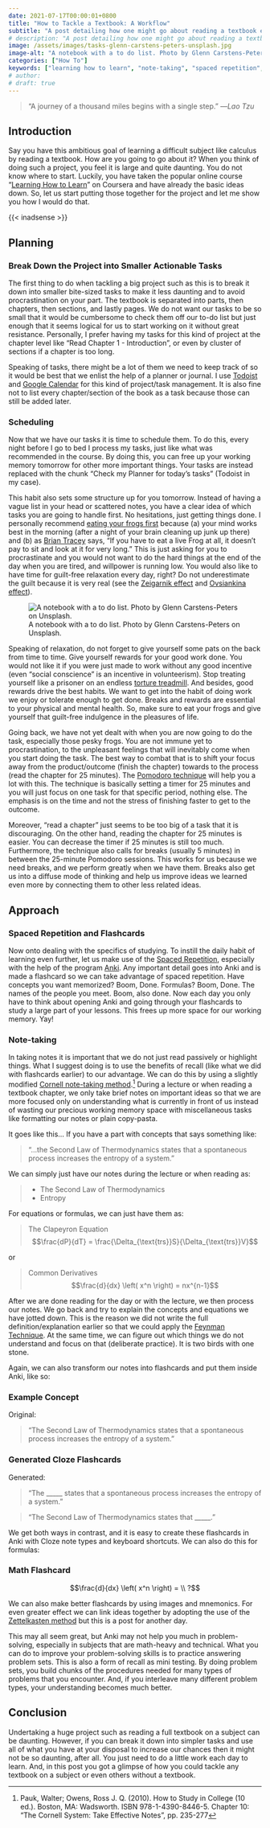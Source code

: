 ```yaml
---
date: 2021-07-17T00:00:01+0800
title: "How to Tackle a Textbook: A Workflow"
subtitle: "A post detailing how one might go about reading a textbook effectively."
# description: "A post detailing how one might go about reading a textbook effectively."
image: /assets/images/tasks-glenn-carstens-peters-unsplash.jpg
image-alt: "A notebook with a to do list. Photo by Glenn Carstens-Peters on Unsplash."
categories: ["How To"]
keywords: ["learning how to learn", "note-taking", "spaced repetition", "study", "learn"]
# author: 
# draft: true
---
```


> “A journey of a thousand miles begins with a single step.” —*Lao Tzu*

## Introduction

Say you have this ambitious goal of learning a difficult subject like calculus by reading a textbook. How are you going to go about it? When you think of doing such a project, you feel it is large and quite daunting. You do not know where to start. Luckily, you have taken the popular online course “[Learning How to Learn](https://www.coursera.org/learn/learning-how-to-learn/)” on Coursera and have already the basic ideas down. So, let us start putting those together for the project and let me show you how I would do that.

{{< inadsense >}}

## Planning

### Break Down the Project into Smaller Actionable Tasks

The first thing to do when tackling a big project such as this is to break it down into smaller bite-sized tasks to make it less daunting and to avoid procrastination on your part. The textbook is separated into parts, then chapters, then sections, and lastly pages. We do not want our tasks to be so small that it would be cumbersome to check them off our to-do list but just enough that it seems logical for us to start working on it without great resistance. Personally, I prefer having my tasks for this kind of project at the chapter level like “Read Chapter 1 - Introduction”, or even by cluster of sections if a chapter is too long.

Speaking of tasks, there might be a lot of them we need to keep track of so it would be best that we enlist the help of a planner or journal. I use [Todoist](https://todoist.com/) and [Google Calendar](https://www.google.com/calendar/about/) for this kind of project/task management. It is also fine not to list every chapter/section of the book as a task because those can still be added later.

### Scheduling

Now that we have our tasks it is time to schedule them. To do this, every night before I go to bed I process my tasks, just like what was recommended in the course. By doing this, you can free up your working memory tomorrow for other more important things. Your tasks are instead replaced with the chunk “Check my Planner for today's tasks” (Todoist in my case).

This habit also sets some structure up for you tomorrow. Instead of having a vague list in your head or scattered notes, you have a clear idea of which tasks you are going to handle first. No hesitations, just getting things done. I personally recommend [eating your frogs first](https://feld.com/archives/2021/05/eat-your-frogs-first-thing-in-the-morning.html) because (a) your mind works best in the morning (after a night of your brain cleaning up junk up there) and (b) as [Brian Tracey](https://www.briantracy.com/blog/time-management/the-truth-about-frogs/) says, “If you have to eat a live Frog at all, it doesn’t pay to sit and look at it for very long.” This is just asking for you to procrastinate and you would not want to do the hard things at the end of the day when you are tired, and willpower is running low. You would also like to have time for guilt-free relaxation every day, right? Do not underestimate the guilt because it is very real (see the [Zeigarnik effect](https://www.wikiwand.com/en/Zeigarnik_effect) and [Ovsiankina effect](https://www.wikiwand.com/en/Ovsiankina_effect)).

![A notebook with a to do list. Photo by Glenn Carstens-Peters on Unsplash.](/assets/images/tasks-glenn-carstens-peters-unsplash.jpg)

Speaking of relaxation, do not forget to give yourself some pats on the back from time to time. Give yourself rewards for your good work done. You would not like it if you were just made to work without any good incentive (even “social conscience” is an incentive in volunteerism). Stop treating yourself like a prisoner on an endless [torture treadmill](https://daily.jstor.org/treadmills-were-meant-to-be-atonement-machines/). And besides, good rewards drive the best habits. We want to get into the habit of doing work we enjoy or tolerate enough to get done. Breaks and rewards are essential to your physical and mental health. So, make sure to eat your frogs and give yourself that guilt-free indulgence in the pleasures of life.

Going back, we have not yet dealt with when you are now going to do the task, especially those pesky frogs. You are not immune yet to procrastination, to the unpleasant feelings that will inevitably come when you start doing the task. The best way to combat that is to shift your focus away from the product/outcome (finish the chapter) towards to the process (read the chapter for 25 minutes). The [Pomodoro technique](http://www.baomee.info/pdf/technique/1.pdf) will help you a lot with this. The technique is basically setting a timer for 25 minutes and you will just focus on one task for that specific period, nothing else. The emphasis is on the time and not the stress of finishing faster to get to the outcome.

Moreover, “read a chapter” just seems to be too big of a task that it is discouraging. On the other hand, reading the chapter for 25 minutes is easier. You can decrease the timer if 25 minutes is still too much. Furthermore, the technique also calls for breaks (usually 5 minutes) in between the 25-minute Pomodoro sessions. This works for us because we need breaks, and we perform greatly when we have them. Breaks also get us into a diffuse mode of thinking and help us improve ideas we learned even more by connecting them to other less related ideas.

## Approach

### Spaced Repetition and Flashcards

Now onto dealing with the specifics of studying. To instill the daily habit of learning even further, let us make use of the [Spaced Repetition](https://www.gwern.net/Spaced-repetitions), especially with the help of the program [Anki](https://apps.ankiweb.net). Any important detail goes into Anki and is made a flashcard so we can take advantage of spaced repetition. Have concepts you want memorized? Boom, Done. Formulas? Boom, Done. The names of the people you meet. Boom, also done. Now each day you only have to think about opening Anki and going through your flashcards to study a large part of your lessons. This frees up more space for our working memory. Yay!

### Note-taking

In taking notes it is important that we do not just read passively or highlight things. What I suggest doing is to use the benefits of recall (like what we did with flashcards earlier) to our advantage. We can do this by using a slightly modified [Cornell note-taking method](https://lsc.cornell.edu/how-to-study/taking-notes/cornell-note-taking-system/).[^1] During a lecture or when reading a textbook chapter, we only take brief notes on important ideas so that we are more focused only on understanding what is currently in front of us instead of wasting our precious working memory space with miscellaneous tasks like formatting our notes or plain copy-pasta.

It goes like this... If you have a part with concepts that says something like:

> “...the Second Law of Thermodynamics states that a spontaneous process increases the entropy of a system.”

We can simply just have our notes during the lecture or when reading as:

> * The Second Law of Thermodynamics
> * Entropy

For equations or formulas, we can just have them as:

> The Clapeyron Equation
> $$\frac{dP}{dT} = \frac{\Delta_{\text{trs}}S}{\Delta_{\text{trs}}V}$$ 

or

> Common Derivatives
> $$\frac{d}{dx} \left( x^n \right) = nx^{n-1}$$

After we are done reading for the day or with the lecture, we then process our notes. We go back and try to explain the concepts and equations we have jotted down. This is the reason we did not write the full definition/explanation earlier so that we could apply the [Feynman Technique](https://fs.blog/2021/02/feynman-learning-technique/). At the same time, we can figure out which things we do not understand and focus on that (deliberate practice). It is two birds with one stone.

Again, we can also transform our notes into flashcards and put them inside Anki, like so:

::: {.callout-note}
### Example Concept

Original:

> “The Second Law of Thermodynamics states that a spontaneous process increases the entropy of a system.”
:::

::: {.callout-note}
### Generated Cloze Flashcards

Generated:

> “The _____ states that a spontaneous process increases the entropy of a system.”

> “The Second Law of Thermodynamics states that _____.”
:::

We get both ways in contrast, and it is easy to create these flashcards in Anki with Cloze note types and keyboard shortcuts. We can also do this for formulas:

::: {.callout-note}
### Math Flashcard

$$\frac{d}{dx} \left( x^n \right) = \\ ?$$

:::

We can also make better flashcards by using images and mnemonics. For even greater effect we can link ideas together by adopting the use of the [Zettelkasten method](https://zettelkasten.de/posts/overview/) but this is a post for another day.

This may all seem great, but Anki may not help you much in problem-solving, especially in subjects that are math-heavy and technical. What you can do to improve your problem-solving skills is to practice answering problem sets. This is also a form of recall as mini testing. By doing problem sets, you build chunks of the procedures needed for many types of problems that you encounter. And, if you interleave many different problem types, your understanding becomes much better.

## Conclusion

Undertaking a huge project such as reading a full textbook on a subject can be daunting. However, if you can break it down into simpler tasks and use all of what you have at your disposal to increase our chances then it might not be so daunting, after all. You just need to do a little work each day to learn. And, in this post you got a glimpse of how you could tackle any textbook on a subject or even others without a textbook.

[^1]: Pauk, Walter; Owens, Ross J. Q. (2010). How to Study in College (10 ed.). Boston, MA: Wadsworth. ISBN 978-1-4390-8446-5. Chapter 10: "The Cornell System: Take Effective Notes", pp. 235-277
